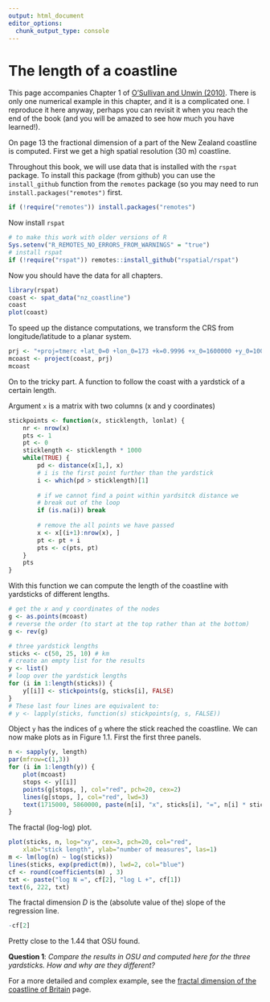 ```yaml
---
output: html_document
editor_options: 
  chunk_output_type: console
---
```

# The length of a coastline

This page accompanies Chapter 1 of [O'Sullivan and Unwin (2010)](https://www.wiley.com/en-us/Geographic+Information+Analysis%2C+2nd+Edition-p-9780470288573). 
There is only one numerical example in this chapter, and it is a complicated one. I reproduce it here anyway, perhaps you can revisit it when you reach the end of the book (and you will be amazed to see how much you have learned!).

On page 13 the fractional dimension of a part of the New Zealand coastline is computed. First we get a high spatial resolution (30 m) coastline. 

Throughout this book, we will use data that is installed with the `rspat` package. To install this package (from github) you can use the `install_github` function from the `remotes` package (so you may need to run `install.packages("remotes")` first.

```r
if (!require("remotes")) install.packages("remotes")
```

Now install `rspat`

```r
# to make this work with older versions of R
Sys.setenv("R_REMOTES_NO_ERRORS_FROM_WARNINGS" = "true")
# install rspat
if (!require("rspat")) remotes::install_github("rspatial/rspat")
```

Now you should have the data for all chapters. 

```r
library(rspat)
coast <- spat_data("nz_coastline")
coast
plot(coast)
```

To speed up the distance computations, we transform the CRS from longitude/latitude to a planar system. 

```r
prj <- "+proj=tmerc +lat_0=0 +lon_0=173 +k=0.9996 +x_0=1600000 +y_0=10000000 +datum=WGS84 +units=m"
mcoast <- project(coast, prj) 
mcoast
```

On to the tricky part. A function to follow the coast with a yardstick of a certain length.

Argument `x` is a matrix with two columns (x and y coordinates)

```r
stickpoints <- function(x, sticklength, lonlat) {
	nr <- nrow(x)
	pts <- 1
	pt <- 0
	sticklength <- sticklength * 1000
	while(TRUE) {
		pd <- distance(x[1,], x)
		# i is the first point further than the yardstick
		i <- which(pd > sticklength)[1]
		
		# if we cannot find a point within yardsitck distance we 
		# break out of the loop
		if (is.na(i)) break
		
		# remove the all points we have passed
		x <- x[(i+1):nrow(x), ]
		pt <- pt + i
		pts <- c(pts, pt)
	}
	pts
}
```

With this function we can compute the length of the coastline with yardsticks of different lengths. 

```r
# get the x and y coordinates of the nodes
g <- as.points(mcoast)
# reverse the order (to start at the top rather than at the bottom)
g <- rev(g)

# three yardstick lengths
sticks <- c(50, 25, 10) # km
# create an empty list for the results
y <- list()
# loop over the yardstick lengths
for (i in 1:length(sticks)) {
	y[[i]] <- stickpoints(g, sticks[i], FALSE)
}
# These last four lines are equivalent to:
# y <- lapply(sticks, function(s) stickpoints(g, s, FALSE))
```

Object `y` has the indices of `g` where the stick reached the coastline. 
We can now make plots as in Figure 1.1. First the first three panels. 

```r
n <- sapply(y, length)
par(mfrow=c(1,3))
for (i in 1:length(y)) {
	plot(mcoast)
	stops <- y[[i]]
	points(g[stops, ], col="red", pch=20, cex=2)
	lines(g[stops, ], col="red", lwd=3)
	text(1715000, 5860000, paste(n[i], "x", sticks[i], "=", n[i] * sticks[i], "km"), cex=1.5) 
}
```


The fractal (log-log) plot. 

```r
plot(sticks, n, log="xy", cex=3, pch=20, col="red", 
	xlab="stick length", ylab="number of measures", las=1)
m <- lm(log(n) ~ log(sticks))
lines(sticks, exp(predict(m)), lwd=2, col="blue")
cf <- round(coefficients(m) , 3)
txt <- paste("log N =", cf[2], "log L +", cf[1])
text(6, 222, txt)
```

The fractal dimension *D* is the (absolute value of the) slope of the regression line.

```r
-cf[2]
```

Pretty close to the 1.44 that OSU found. 

__Question 1__: *Compare the results in OSU and computed here for the three yardsticks. How and why are they different?*



For a more detailed and complex example, see the [fractal dimension of the coastline of Britain](https://rspatial.org/cases/2-coastline.html) page. 

